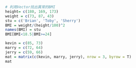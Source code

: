```{r}
# 利用Vector找出異常的BMI
height= c(180, 169, 173)
weight = c(73, 87, 43)
stu = c('Brian', 'Toby', 'Sherry')
BMI = weight/(height/100)^2
names(BMI) = stu
BMI[BMI<18.5|BMI>=24]
```

```{r}
kevin = c(85, 73)
marry = c(72, 64)
jerry = c(59, 66)
mat = matrix(c(kevin, marry, jerry), nrow = 3, byrow = T)
mat
```

